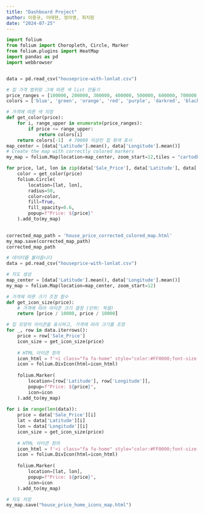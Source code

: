 ```yaml
---
title: "Dashboard Project"
author: 이용규, 이태현, 정아영, 최지원
date: "2024-07-25"
---
```


```python
import folium
from folium import Choropleth, Circle, Marker
from folium.plugins import HeatMap
import pandas as pd
import webbrowser


data = pd.read_csv("houseprice-with-lonlat.csv")

# 집 가격 범위랑 그에 따른 색 list 만들기 
price_ranges = [100000, 200000, 300000, 400000, 500000, 600000, 700000, float('inf')]
colors = ['blue', 'green', 'orange', 'red', 'purple', 'darkred', 'black', 'grey']

# 가격에 따른 색 지정 
def get_color(price):
    for i, range_upper in enumerate(price_ranges):
        if price <= range_upper:
            return colors[i]
    return colors[-1]  # 70000 이상인 집 회색 표시 
map_center = [data['Latitude'].mean(), data['Longitude'].mean()]
# Create the map with correctly colored markers
my_map = folium.Map(location=map_center, zoom_start=12,tiles = "cartodbpositron")

for price, lat, lon in zip(data['Sale_Price'], data['Latitude'], data['Longitude']):
    color = get_color(price)
    folium.Circle(
        location=[lat, lon],
        radius=50,
        color=color,
        fill=True,
        fill_opacity=0.6,
        popup=f"Price: ${price}"
    ).add_to(my_map)
    

corrected_map_path = 'house_price_corrected_colored_map.html'
my_map.save(corrected_map_path)
corrected_map_path
```

```python
# 데이터를 불러옵니다
data = pd.read_csv("houseprice-with-lonlat.csv")

# 지도 생성
map_center = [data['Latitude'].mean(), data['Longitude'].mean()]
my_map = folium.Map(location=map_center, zoom_start=12)

# 가격에 따른 크기 조정 함수
def get_icon_size(price):
    # 가격에 따라 아이콘 크기 결정 (단위: 픽셀)
    return [price / 10000, price / 10000]

# 집 모양의 아이콘을 표시하고, 가격에 따라 크기를 조정
for _, row in data.iterrows():
    price = row['Sale_Price']
    icon_size = get_icon_size(price)
    
    # HTML 아이콘 정의
    icon_html = f'<i class="fa fa-home" style="color:#FF0000;font-size:{icon_size[0]}px;"></i>'
    icon = folium.DivIcon(html=icon_html)
    
    folium.Marker(
        location=[row['Latitude'], row['Longitude']],
        popup=f"Price: ${price}",
        icon=icon
    ).add_to(my_map)
    
for i in range(len(data)):
    price = data['Sale_Price'][i]
    lat = data['Latitude'][i]
    lon = data['Longitude'][i]
    icon_size = get_icon_size(price)
    
    # HTML 아이콘 정의
    icon_html = f'<i class="fa fa-home" style="color:#FF0000;font-size:{icon_size[0]}px;"></i>'
    icon = folium.DivIcon(html=icon_html)
    
    folium.Marker(
        location=[lat, lon],
        popup=f"Price: ${price}",
        icon=icon
    ).add_to(my_map)

# 지도 저장
my_map.save("house_price_home_icons_map.html")
```



